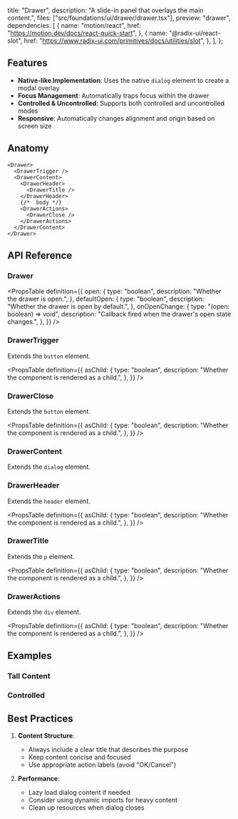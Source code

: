   title: "Drawer",
  description: "A slide-in panel that overlays the main content.",
  files: ["src/foundations/ui/drawer/drawer.tsx"],
  preview: "drawer",
  dependencies: [
    {
      name: "motion/react",
      href: "https://motion.dev/docs/react-quick-start",
    },
    {
      name: "@radix-ui/react-slot",
      href: "https://www.radix-ui.com/primitives/docs/utilities/slot",
    },
  ],
};

## Features

- **Native-like Implementation**: Uses the native `dialog` element to create a modal overlay
- **Focus Management**: Automatically traps focus within the drawer
- **Controlled & Uncontrolled**: Supports both controlled and uncontrolled modes
- **Responsive**: Automatically changes alignment and origin based on screen size

## Anatomy

```tsx
<Drawer>
  <DrawerTrigger />
  <DrawerContent>
    <DrawerHeader>
      <DrawerTitle />
    </DrawerHeader>
    {/*  body */}
    <DrawerActions>
      <DrawerClose />
    </DrawerActions>
  </DrawerContent>
</Drawer>
```

## API Reference

### Drawer

<PropsTable
  definition={{
    open: {
      type: "boolean",
      description: "Whether the drawer is open.",
    },
    defaultOpen: {
      type: "boolean",
      description: "Whether the drawer is open by default.",
    },
    onOpenChange: {
      type: "(open: boolean) => void",
      description: "Callback fired when the drawer's open state changes.",
    },
  }}
/>

### DrawerTrigger

Extends the `button` element.

<PropsTable
  definition={{
    asChild: {
      type: "boolean",
      description: "Whether the component is rendered as a child.",
    },
  }}
/>

### DrawerClose

Extends the `button` element.

<PropsTable
  definition={{
    asChild: {
      type: "boolean",
      description: "Whether the component is rendered as a child.",
    },
  }}
/>

### DrawerContent

Extends the `dialog` element.

### DrawerHeader

Extends the `header` element.

<PropsTable
  definition={{
    asChild: {
      type: "boolean",
      description: "Whether the component is rendered as a child.",
    },
  }}
/>

### DrawerTitle

Extends the `p` element.

<PropsTable
  definition={{
    asChild: {
      type: "boolean",
      description: "Whether the component is rendered as a child.",
    },
  }}
/>

### DrawerActions

Extends the `div` element.

<PropsTable
  definition={{
    asChild: {
      type: "boolean",
      description: "Whether the component is rendered as a child.",
    },
  }}
/>

## Examples

### Tall Content

<Preview slug="drawer-tall-content" />

### Controlled

<Preview slug="drawer-controlled" />

## Best Practices

1. **Content Structure**:

   - Always include a clear title that describes the purpose
   - Keep content concise and focused
   - Use appropriate action labels (avoid "OK/Cancel")

2. **Performance**:
   - Lazy load dialog content if needed
   - Consider using dynamic imports for heavy content
   - Clean up resources when dialog closes
